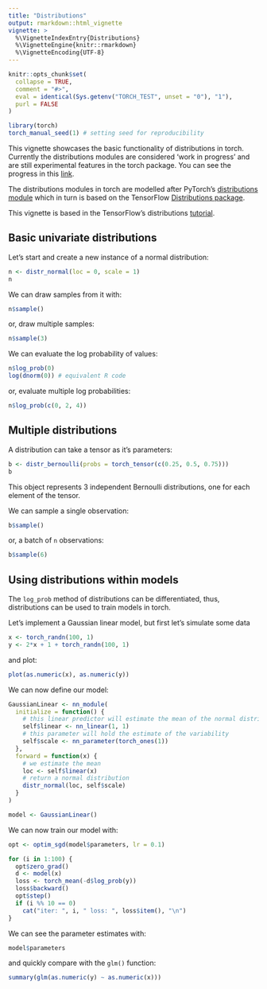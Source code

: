 ```yaml
---
title: "Distributions"
output: rmarkdown::html_vignette
vignette: >
  %\VignetteIndexEntry{Distributions}
  %\VignetteEngine{knitr::rmarkdown}
  %\VignetteEncoding{UTF-8}
---
```


```r
knitr::opts_chunk$set(
  collapse = TRUE,
  comment = "#>",
  eval = identical(Sys.getenv("TORCH_TEST", unset = "0"), "1"),
  purl = FALSE
)
```

```r
library(torch)
torch_manual_seed(1) # setting seed for reproducibility
```

This vignette showcases the basic functionality of distributions in torch.
Currently the distributions modules are considered 'work in progress'
and are still experimental features in the torch package. You can see
the progress in this [link](https://github.com/mlverse/torch/issues/479).

The distributions modules in torch are modelled after PyTorch's [distributions module](https://pytorch.org/docs/stable/distributions.html#) which in turn is based on the TensorFlow [Distributions package](https://arxiv.org/abs/1711.10604).

This vignette is based in the TensorFlow's distributions [tutorial](https://www.tensorflow.org/probability/examples/TensorFlow_Distributions_Tutorial#basic_univariate_distributions).

## Basic univariate distributions

Let's start and create a new instance of a normal distribution:

```r
n <- distr_normal(loc = 0, scale = 1)
n
```
We can draw samples from it with:

```r
n$sample()
```

or, draw multiple samples:

```r
n$sample(3)
```
We can evaluate the log probability of values:

```r
n$log_prob(0)
log(dnorm(0)) # equivalent R code
```
or, evaluate multiple log probabilities:

```r
n$log_prob(c(0, 2, 4))
```

## Multiple distributions

A distribution can take a tensor as it's parameters:

```r
b <- distr_bernoulli(probs = torch_tensor(c(0.25, 0.5, 0.75)))
b
```
This object represents 3 independent Bernoulli distributions, one for each element
of the tensor.

We can sample a single observation:

```r
b$sample()
```
or, a batch of `n` observations:

```r
b$sample(6)
```
## Using distributions within models

The `log_prob` method of distributions can be differentiated, thus, distributions
can be used to train models in torch.

Let's implement a Gaussian linear model, but first let's simulate some data

```r
x <- torch_randn(100, 1)
y <- 2*x + 1 + torch_randn(100, 1)
```

and plot:

```r
plot(as.numeric(x), as.numeric(y))
```

We can now define our model:

```r
GaussianLinear <- nn_module(
  initialize = function() {
    # this linear predictor will estimate the mean of the normal distribution
    self$linear <- nn_linear(1, 1)
    # this parameter will hold the estimate of the variability
    self$scale <- nn_parameter(torch_ones(1))
  },
  forward = function(x) {
    # we estimate the mean
    loc <- self$linear(x)
    # return a normal distribution
    distr_normal(loc, self$scale)
  }
)

model <- GaussianLinear()
```

We can now train our model with:

```r
opt <- optim_sgd(model$parameters, lr = 0.1)

for (i in 1:100) {
  opt$zero_grad()
  d <- model(x)
  loss <- torch_mean(-d$log_prob(y))
  loss$backward()
  opt$step()
  if (i %% 10 == 0)
    cat("iter: ", i, " loss: ", loss$item(), "\n")
}
```
We can see the parameter estimates with:

```r
model$parameters
```

and quickly compare with the `glm()` function:

```r
summary(glm(as.numeric(y) ~ as.numeric(x)))
```
